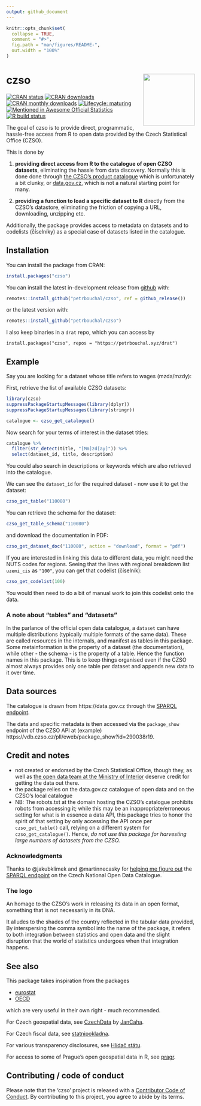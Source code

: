 ```yaml
---
output: github_document
---
```


<!-- README.md is generated from README.Rmd. Please edit that file -->

```r
knitr::opts_chunk$set(
  collapse = TRUE,
  comment = "#>",
  fig.path = "man/figures/README-",
  out.width = "100%"
)
```

# czso <img src='man/figures/logo.png' align="right" height="138" />

<!-- badges: start -->
[![CRAN status](https://www.r-pkg.org/badges/version/czso)](https://CRAN.R-project.org/package=czso)
[![CRAN downloads](https://cranlogs.r-pkg.org/badges/grand-total/czso)](https://CRAN.R-project.org/package=czso)
[![CRAN monthly downloads](https://cranlogs.r-pkg.org/badges/last-month/czso)](https://CRAN.R-project.org/package=czso)
[![Lifecycle: maturing](https://img.shields.io/badge/lifecycle-maturing-blue.svg)](https://www.tidyverse.org/lifecycle/#maturing)
[![Mentioned in Awesome Official Statistics ](https://awesome.re/mentioned-badge.svg)](https://github.com/SNStatComp/awesome-official-statistics-software)
[![R build status](https://github.com/petrbouchal/czso/workflows/R-CMD-check/badge.svg)](https://github.com/petrbouchal/czso/actions)
<!-- badges: end -->

The goal of czso is to provide direct, programmatic, hassle-free access from R to open data provided by the Czech Statistical Office (CZSO).

This is done by

1. **providing direct access from R to the catalogue of open CZSO datasets**, eliminating the hassle from data discovery. Normally this is done done through [the CZSO's product catalogue](https://www.czso.cz/csu/czso/otevrena-data-v-katalogu-produktu-csu) which is unfortunately a bit clunky, or [data.gov.cz](https://data.gov.cz), which is not a natural starting point for many. 

2. **providing a function to load a specific dataset to R** directly from the CZSO's datastore, eliminating the friction of copying a URL, downloading, unzipping etc.

Additionally, the package provides access to metadata on datasets and to codelists (číselníky) as a special case of datasets listed in the catalogue.

## Installation

You can install the package from CRAN:

``` r
install.packages("czso")
```


You can install the latest in-development release from [github](https://github.com/petrbouchal/czso) with:

``` r
remotes::install_github("petrbouchal/czso", ref = github_release())
```

or the latest version with:

``` r
remotes::install_github("petrbouchal/czso")
```

I also keep binaries in a `drat` repo, which you can access by

```
install.packages("czso", repos = "https://petrbouchal.xyz/drat")
```


## Example

Say you are looking for a dataset whose title refers to wages (mzda/mzdy):

First, retrieve the list of available CZSO datasets:

```r
library(czso)
suppressPackageStartupMessages(library(dplyr))
suppressPackageStartupMessages(library(stringr))

catalogue <- czso_get_catalogue()
```

Now search for your terms of interest in the dataset titles:

```r
catalogue %>% 
  filter(str_detect(title, "[Mm]zd[ay]")) %>% 
  select(dataset_id, title, description)
```

You could also search in descriptions or keywords which are also retrieved into the catalogue.

We can see the `dataset_id` for the required dataset - now use it to get the dataset:

```r
czso_get_table("110080")
```

You can retrieve the schema for the dataset:

```r
czso_get_table_schema("110080")
```

and download the documentation in PDF:

```r
czso_get_dataset_doc("110080", action = "download", format = "pdf")
```

If you are interested in linking this data to different data, you might need the NUTS codes for regions. Seeing that the lines with regional breakdown list `uzemi_cis` as `"100"`, you can get that codelist (číselník):

```r
czso_get_codelist(100)
```

You would then need to do a bit of manual work to join this codelist onto the data.


### A note about "tables" and "datasets"

In the parlance of the official open data catalogue, a `dataset` can have multiple distributions (typically multiple formats of the same data). These are called resources in the internals, and manifest as tables in this package. Some metainformation is the property of a dataset (the documentation), while other - the schema - is the property of a table. Hence the function names in this package. This is to keep things organised even if the CZSO almost always provides only one table per dataset and appends new data to it over time.

## Data sources

The catalogue is drawn from https://data.gov.cz through the [SPARQL endpoint](https://data.gov.cz/sparql).

The data and specific metadata is then accessed via the `package_show` endpoint of the CZSO API at (example) https://vdb.czso.cz/pll/eweb/package_show?id=290038r19.

## Credit and notes

- not created or endorsed by the Czech Statistical Office, though they, as well as [the open data team at the Ministry of Interior](https://data.gov.cz/) deserve credit for getting the data out there.
- the package relies on the data.gov.cz catalogue of open data and on the CZSO's local catalogue
- NB: The robots.txt at the domain hosting the CZSO's catalogue prohibits robots from accessing it; while this may be an inappropriate/erroneous setting for what is in essence a data API, this package tries to honor the spirit of that setting by only accessing the API once per `czso_get_table()` call, relying on a different system for `czso_get_catalogue()`. Hence, *do not use this package for harvesting large numbers of datasets from the CZSO.*

### Acknowledgments

Thanks to @jakubklimek and @martinnecasky for [helping me figure out](https://github.com/opendata-mvcr/nkod/issues/19) the [SPARQL endpoint](https://data.gov.cz/sparql) on the Czech National Open Data Catalogue.

### The logo

An homage to the CZSO's work in releasing its data in an open format, something that is not necessarily in its DNA.

It alludes to the shades of the country reflected in the tabular data provided, By interspersing the comma symbol into the name of the package, it refers to both integration between statistics and open data and the slight disruption that the world of statistics undergoes when that integration happens.

## See also

This package takes inspiration from the packages

- [eurostat](https://github.com/rOpenGov/eurostat/)
- [OECD](https://github.com/expersso/OECD)

which are very useful in their own right - much recommended.

For Czech geospatial data, see [CzechData](https://github.com/JanCaha/CzechData/) by [JanCaha](https://github.com/JanCaha/).

For Czech fiscal data, see [statnipokladna](https://github.com/petrbouchal/statnipokladna).

For various transparency disclosures, see [Hlídač státu](https://www.hlidacstatu.cz/).

For access to some of Prague's open geospatial data in R, see [pragr](https://github.com/petrbouchal/pragr).

## Contributing / code of conduct

Please note that the 'czso' project is released with a
  [Contributor Code of Conduct](https://petrbouchal.xyz/czso/CODE_OF_CONDUCT.html).
  By contributing to this project, you agree to abide by its terms.

